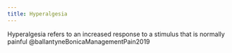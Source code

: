 ```yaml
---
title: Hyperalgesia 
---
```



Hyperalgesia refers to an increased response to a stimulus that is normally painful @ballantyneBonicaManagementPain2019
